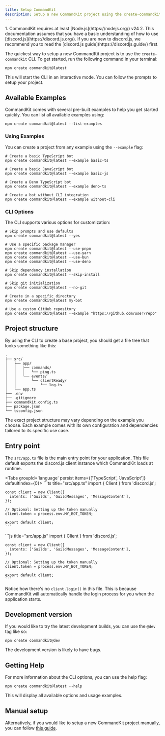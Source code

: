 ```yaml
---
title: Setup CommandKit
description: Setup a new CommandKit project using the create-commandkit CLI
---
```



<Callout title="Important">
1. CommandKit requires at least [Node.js](https://nodejs.org/) v24
2. This documentation assumes that you have a basic understanding of
  how to use [discord.js](https://discord.js.org/). If you are new to
  discord.js, we recommend you to read the
  [discord.js guide](https://discordjs.guide/) first.
</Callout>

The quickest way to setup a new CommandKit project is to use the
`create-commandkit` CLI. To get started, run the following command in
your terminal:

```npm
npm create commandkit@latest
```

This will start the CLI in an interactive mode. You can follow the
prompts to setup your project.

## Available Examples

CommandKit comes with several pre-built examples to help you get started quickly. You can list all available examples using:

```npm
npm create commandkit@latest --list-examples
```

### Using Examples

You can create a project from any example using the `--example` flag:

```npm
# Create a basic TypeScript bot
npm create commandkit@latest --example basic-ts

# Create a basic JavaScript bot
npm create commandkit@latest --example basic-js

# Create a Deno TypeScript bot
npm create commandkit@latest --example deno-ts

# Create a bot without CLI integration
npm create commandkit@latest --example without-cli
```

### CLI Options

The CLI supports various options for customization:

```npm
# Skip prompts and use defaults
npm create commandkit@latest --yes

# Use a specific package manager
npm create commandkit@latest --use-pnpm
npm create commandkit@latest --use-yarn
npm create commandkit@latest --use-bun
npm create commandkit@latest --use-deno

# Skip dependency installation
npm create commandkit@latest --skip-install

# Skip git initialization
npm create commandkit@latest --no-git

# Create in a specific directory
npm create commandkit@latest my-bot

# Use a custom GitHub repository
npm create commandkit@latest --example "https://github.com/user/repo"
```

## Project structure

By using the CLI to create a base project, you should get a file tree
that looks something like this:

```
.
├── src/
│   ├── app/
│   │   ├── commands/
│   │   │   └── ping.ts
│   │   └── events/
│   │       └── clientReady/
│   │           └── log.ts
│   └── app.ts
├── .env
├── .gitignore
├── commandkit.config.ts
├── package.json
└── tsconfig.json
```

<Callout>
The exact project structure may vary depending on the example you choose. Each example comes with its own configuration and dependencies tailored to its specific use case.
</Callout>

## Entry point

The `src/app.ts` file is the main entry point for your application.
This file default exports the discord.js client instance which
CommandKit loads at runtime.

<Tabs groupId='language' persist items={['TypeScript', 'JavaScript']} defaultIndex={0}>
  <Tab value="TypeScript">
    ```ts title="src/app.ts"
    import { Client } from 'discord.js';

    const client = new Client({
      intents: ['Guilds', 'GuildMessages', 'MessageContent'],
    });

    // Optional: Setting up the token manually
    client.token = process.env.MY_BOT_TOKEN;

    export default client;
    ```

  </Tab>
  <Tab value="JavaScript">
    ```js title="src/app.js"
    import { Client } from 'discord.js';

    const client = new Client({
      intents: ['Guilds', 'GuildMessages', 'MessageContent'],
    });

    // Optional: Setting up the token manually
    client.token = process.env.MY_BOT_TOKEN;

    export default client;
    ```

  </Tab>
</Tabs>

Notice how there's no `client.login()` in this file. This is because
CommandKit will automatically handle the login process for you when
the application starts.

## Development version

If you would like to try the latest development builds, you can use
the `@dev` tag like so:

```npm
npm create commandkit@dev
```

<Callout type="warning">

The development version is likely to have bugs.

</Callout>

## Getting Help

For more information about the CLI options, you can use the help flag:

```npm
npm create commandkit@latest --help
```

This will display all available options and usage examples.

## Manual setup

Alternatively, if you would like to setup a new CommandKit project
manually, you can follow
[this guide](../08-advanced/01-setup-commandkit-manually.mdx).
